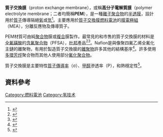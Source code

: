 '''質子交換膜'''（proton exchange membrane），或稱'''高分子電解質膜'''（polymer electrolyte membrane；二者均簡稱'''PEM'''），是一種[[離子聚合物|離子聚合物]]的[[半透膜|半透膜]]，設計用於[[質子|質子]]傳導隔絕[[氧|氧]]或[[氫|氫]]<ref name="NasaTechBriefs">{{cite techreport | url=http://www.techbriefs.com/component/content/article/9-ntb/tech-briefs/physical-sciences/1440 | title=Alternative electrochemical systems for ozonation of water | accessdate=17 January 2015 | institution=[[NASA|NASA]] | date=20 March 2007 | work=[[NASA_Tech_Briefs|NASA Tech Briefs]] | number=MSC-23045 | archive-date=2019-06-24 | archive-url=https://web.archive.org/web/20190624113657/https://www.techbriefs.com/component/content/article/9-ntb/tech-briefs/physical-sciences/1440 | dead-url=no }}</ref>。主要應用於[[質子交換膜燃料電池|質子交換膜燃料電池]]的[[膜電極組|膜電極組]]（MEA），分離反應物及傳導質子。

PEM材質可由純[[聚合物|聚合物]]膜或[[複合材料|複合]]膜製作。最常見的和市售的質子交換膜的材料是[[全氟磺酸|全氟磺酸]]的[[含氟聚合物|含氟聚合物]]（PFSA），[[杜邦|杜邦]]產品<ref>{{cite journal |url=http://web.anl.gov/PCS/acsfuel/preprint%20archive/Files/49_2_Philadelphia_10-04_1065.pdf |title=Novel inorganic/organic hybrid electrolyte membranes |format=PDF |author=Zhiwei Yang |year=2004 |volume=49 |issue=2 |pages=599 |journal=Prepr. Pap.-Am. Chem. Soc., Div. Fuel Chem. |display-authors=etal |access-date=2016-03-22 |archive-date=2017-04-28 |archive-url=https://web.archive.org/web/20170428134210/https://web.anl.gov/PCS/acsfuel/preprint%20archive/Files/49_2_Philadelphia_10-04_1065.pdf |dead-url=no }}</ref><ref name="patent">{{Ref patent
|country=US|number=5266421|status=patent|title=US Patent 5266421 – Enhanced membrane-electrode interface|pubdate=|gdate=2008-11-30|fdate=1992-05-12|pridate=|invent1=Townsend, Carl W.|invent2=Naselow, Arthur B.|assign1=[[Hughes_Aircraft|Hughes Aircraft]]|assign2=|class=H01M8/10B2}}</ref>。Nafion是與像聚四氟乙烯全氟化主鏈的離聚物，有用於製造質子交換膜的[[離聚物|離聚物]]許多其他的結構基序<ref name = "Nafion">{{cite web |url=http://news.softpedia.com/news/New-Proton-Exchange-Membrane-Developed-74083.shtml |title=New Proton Exchange Membrane Developed – Nafion promises inexpensive fuel-cells |accessdate=2008-07-18 |author=Gabriel Gache |date=2007-12-17 |work= |publisher=[[Softpedia|Softpedia]] |archive-date=2021-04-30 |archive-url=https://web.archive.org/web/20210430053544/https://news.softpedia.com/news/New-Proton-Exchange-Membrane-Developed-74083.shtml |dead-url=no }}</ref>。許多使用[[多環芳烴|多環芳烴]]聚合物而其他人使用部分[[氟化聚合物|氟化聚合物]]。

質子交換膜是主要特性[[質子傳導率|質子傳導率]]（σ）、[[甲醇|甲醇]]滲透率（P），和熱穩定性<ref name="VTech">{{cite web |url=http://www.mii.vt.edu/SURP/research/fcm.html |title=Research Topics for Materials and Processes for PEM Fuel Cells REU for 2008 |accessdate=2008-07-18 |author=Nakhiah Goulbourne |publisher=[[Virginia_Polytechnic_Institute_and_State_University|Virginia Tech]] |deadurl=yes |archiveurl=https://web.archive.org/web/20090227182952/http://www.mii.vt.edu/SURP/research/fcm.html |archivedate=2009-02-27 }}</ref>。

==資料參考==
{{reflist}}

{{燃料電池}}

[[Category:燃料電池|Category:燃料電池]]
[[Category:氢技术|Category:氢技术]]